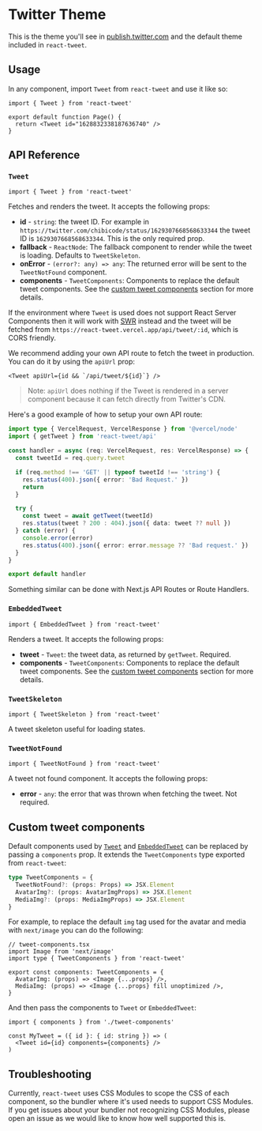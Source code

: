 # Twitter Theme

This is the theme you'll see in [publish.twitter.com](https://publish.twitter.com/?query=https%3A%2F%2Ftwitter.com%2FInterior%2Fstatus%2F463440424141459456&widget=Tweet) and the default theme included in `react-tweet`.

## Usage

In any component, import `Tweet` from `react-tweet` and use it like so:

```tsx
import { Tweet } from 'react-tweet'

export default function Page() {
  return <Tweet id="1628832338187636740" />
}
```

## API Reference

### `Tweet`

```tsx
import { Tweet } from 'react-tweet'
```

Fetches and renders the tweet. It accepts the following props:

- **id** - `string`: the tweet ID. For example in `https://twitter.com/chibicode/status/1629307668568633344` the tweet ID is `1629307668568633344`. This is the only required prop.
- **fallback** - `ReactNode`: The fallback component to render while the tweet is loading. Defaults to `TweetSkeleton`.
- **onError** - `(error?: any) => any`: The returned error will be sent to the `TweetNotFound` component.
- **components** - `TweetComponents`: Components to replace the default tweet components. See the [custom tweet components](#custom-tweet-components) section for more details.

If the environment where `Tweet` is used does not support React Server Components then it will work with [SWR](https://swr.vercel.app/) instead and the tweet will be fetched from `https://react-tweet.vercel.app/api/tweet/:id`, which is CORS friendly.

We recommend adding your own API route to fetch the tweet in production. You can do it by using the `apiUrl` prop:

```tsx
<Tweet apiUrl={id && `/api/tweet/${id}`} />
```

> Note: `apiUrl` does nothing if the Tweet is rendered in a server component because it can fetch directly from Twitter's CDN.

Here's a good example of how to setup your own API route:

```ts filename="api/tweet/[tweet].ts" copy
import type { VercelRequest, VercelResponse } from '@vercel/node'
import { getTweet } from 'react-tweet/api'

const handler = async (req: VercelRequest, res: VercelResponse) => {
  const tweetId = req.query.tweet

  if (req.method !== 'GET' || typeof tweetId !== 'string') {
    res.status(400).json({ error: 'Bad Request.' })
    return
  }

  try {
    const tweet = await getTweet(tweetId)
    res.status(tweet ? 200 : 404).json({ data: tweet ?? null })
  } catch (error) {
    console.error(error)
    res.status(400).json({ error: error.message ?? 'Bad request.' })
  }
}

export default handler
```

Something similar can be done with Next.js API Routes or Route Handlers.

### `EmbeddedTweet`

```tsx
import { EmbeddedTweet } from 'react-tweet'
```

Renders a tweet. It accepts the following props:

- **tweet** - `Tweet`: the tweet data, as returned by `getTweet`. Required.
- **components** - `TweetComponents`: Components to replace the default tweet components. See the [custom tweet components](#custom-tweet-components) section for more details.

### `TweetSkeleton`

```tsx
import { TweetSkeleton } from 'react-tweet'
```

A tweet skeleton useful for loading states.

### `TweetNotFound`

```tsx
import { TweetNotFound } from 'react-tweet'
```

A tweet not found component. It accepts the following props:

- **error** - `any`: the error that was thrown when fetching the tweet. Not required.

## Custom tweet components

Default components used by [`Tweet`](#tweet) and [`EmbeddedTweet`](#embeddedtweet) can be replaced by passing a `components` prop. It extends the `TweetComponents` type exported from `react-tweet`:

```ts
type TweetComponents = {
  TweetNotFound?: (props: Props) => JSX.Element
  AvatarImg?: (props: AvatarImgProps) => JSX.Element
  MediaImg?: (props: MediaImgProps) => JSX.Element
}
```

For example, to replace the default `img` tag used for the avatar and media with `next/image` you can do the following:

```tsx
// tweet-components.tsx
import Image from 'next/image'
import type { TweetComponents } from 'react-tweet'

export const components: TweetComponents = {
  AvatarImg: (props) => <Image {...props} />,
  MediaImg: (props) => <Image {...props} fill unoptimized />,
}
```

And then pass the components to `Tweet` or `EmbeddedTweet`:

```tsx
import { components } from './tweet-components'

const MyTweet = ({ id }: { id: string }) => (
  <Tweet id={id} components={components} />
)
```

## Troubleshooting

Currently, `react-tweet` uses CSS Modules to scope the CSS of each component, so the bundler where it's used needs to support CSS Modules. If you get issues about your bundler not recognizing CSS Modules, please open an issue as we would like to know how well supported this is.

